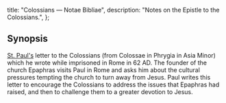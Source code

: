   title: "Colossians — Notae Bibliae",
  description: "Notes on the Epistle to the Colossians.",
};

<Initial text="Colossians"/>

## Synopsis

[St. Paul's](/people/saints/apostles/paul) letter to the Colossians (from Colossae in Phrygia in Asia Minor) which he wrote while imprisoned in Rome in 62 AD. The founder of the church Epaphras visits Paul in Rome and asks him about the cultural pressures tempting the church to turn away from Jesus. Paul writes this letter to encourage the Colossians to address the issues that Epaphras had raised, and then to challenge them to a greater devotion to Jesus.
